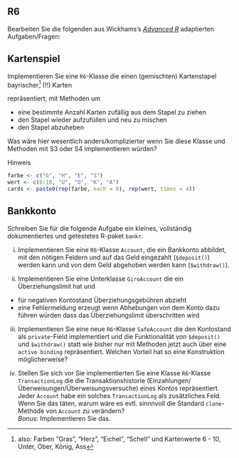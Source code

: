 ## R6

Bearbeiten Sie die folgenden aus Wickhams's [*Advanced R*](https://adv-r.hadley.nz/r6.html) adaptierten 
Aufgaben/Fragen:


## Kartenspiel

Implementieren Sie eine `R6`-Klasse die einen (gemischten) Kartenstapel bayrischer^[also: Farben "Gras", "Herz", "Eichel", "Schell" und Kartenwerte 6 - 10, Unter, Ober, König, Ass] (!!) Karten 

repräsentiert, mit Methoden um

- eine bestimmte Anzahl Karten zufällig aus dem Stapel zu ziehen
- den Stapel wieder aufzufüllen und neu zu mischen
- den Stapel abzuheben

Was wäre hier wesentlich anders/komplizierter wenn Sie diese Klasse und Methoden 
mit S3 oder S4 implementieren würden?

Hinweis
```r
farbe <- c("G", "H", "E", "S")
wert <- c(6:10, "U", "O", "K", "A")
cards <- paste0(rep(farbe, each = 9), rep(wert, times = 4))
```

## Bankkonto 

Schreiben Sie für die folgende Aufgabe ein kleines, vollständig dokumentiertes und getestetes R-paket `bankr`.

i) Implementieren Sie eine `R6`-Klasse `Account`, die ein Bankkonto abbildet, mit den nötigen Feldern und auf das Geld eingezahlt (`$deposit()`) werden kann und von dem Geld abgehoben werden kann (`$withdraw()`). 

ii) Implementieren Sie eine Unterklasse `GiroAccount` die ein Überziehungslimit hat und
  - für negativen Kontostand Überziehungsgebühren abzieht
  - eine Fehlermeldung erzeugt wenn Abhebungen von dem Konto dazu führen würden dass das Überziehungslimit überschritten wird

iii) Implementieren Sie eine neue `R6`-Klasse `SafeAccount` die den Kontostand als `private`-Field implementiert und die Funktionalität von `$deposit()` und `$withdraw()` statt wie bisher nur mit Methoden jetzt auch über eine `active binding` repräsentiert. Welchen Vorteil hat so eine Konstruktion möglicherweise? 

iv) Stellen Sie sich vor Sie implementierten Sie eine Klasse `R6`-Klasse `TransactionLog` die die Transaktionshistorie (Einzahlungen/Überweisungen/Überweisungsversuche) eines Kontos repräsentiert. Jeder `Account` habe ein solches 
`TransactionLog` als zusätzliches Feld.  
Wenn Sie das täten, warum wäre es evtl. sinnnvoll die Standard `clone`-Methode von `Account` zu verändern?  
*Bonus*: Implementieren Sie das.

